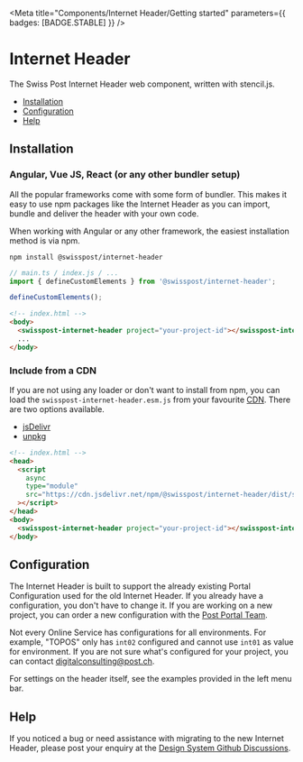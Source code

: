 
<Meta title="Components/Internet Header/Getting started" parameters={{ badges: [BADGE.STABLE] }} />

# Internet Header

The Swiss Post Internet Header web component, written with stencil.js.

- [Installation](#installation)
- [Configuration](#configuration)
- [Help](#help)

## Installation

### Angular, Vue JS, React (or any other bundler setup)

All the popular frameworks come with some form of bundler. This makes it easy to use npm packages like the Internet Header as you can import, bundle and deliver the header with your own code.

When working with Angular or any other framework, the easiest installation method is via npm.

```shell
npm install @swisspost/internet-header
```

```typescript
// main.ts / index.js / ...
import { defineCustomElements } from '@swisspost/internet-header';

defineCustomElements();
```

```html
<!-- index.html -->
<body>
  <swisspost-internet-header project="your-project-id"></swisspost-internet-header>
  ...
</body>
```

### Include from a CDN

If you are not using any loader or don't want to install from npm, you can load the `swisspost-internet-header.esm.js` from your favourite [CDN](https://en.wikipedia.org/wiki/Content_delivery_network). There are two options available.

- [jsDelivr](https://www.jsdelivr.com/)
- [unpkg](https://unpkg.com/)

```html
<!-- index.html -->
<head>
  <script
    async
    type="module"
    src="https://cdn.jsdelivr.net/npm/@swisspost/internet-header/dist/swisspost-internet-header/swisspost-internet-header.esm.js"
  ></script>
</head>
<body>
  <swisspost-internet-header project="your-project-id"></swisspost-internet-header>
</body>
```

## Configuration

The Internet Header is built to support the already existing Portal Configuration used for the old Internet Header. If you already have a configuration, you don't have to change it. If you are working on a new project, you can order a new configuration with the [Post Portal Team](mailto:digitalconsulting@post.ch).

Not every Online Service has configurations for all environments. For example, "TOPOS" only has `int02` configured and cannot use `int01` as value for environment. If you are not sure what's configured for your project, you can contact [digitalconsulting@post.ch](mailto:digitalconsulting@post.ch).

For settings on the header itself, see the examples provided in the left menu bar.

## Help

If you noticed a bug or need assistance with migrating to the new Internet Header, please post your enquiry at the [Design System Github Discussions](https://github.com/swisspost/design-system/discussions/categories/q-a).
